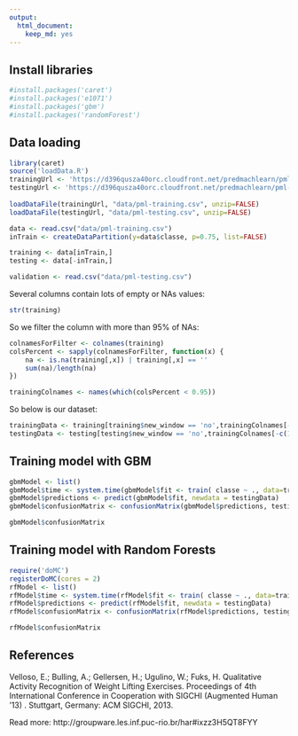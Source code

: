 ```yaml
---
output:
  html_document:
    keep_md: yes
---
```


## Install libraries

```r
#install.packages('caret')
#install.packages('e1071')
#install.packages('gbm')
#install.packages('randomForest')
```

## Data loading

```r
library(caret)
source('loadData.R')
trainingUrl <- 'https://d396qusza40orc.cloudfront.net/predmachlearn/pml-training.csv'
testingUrl <- 'https://d396qusza40orc.cloudfront.net/predmachlearn/pml-testing.csv'
  
loadDataFile(trainingUrl, "data/pml-training.csv", unzip=FALSE)
loadDataFile(testingUrl, "data/pml-testing.csv", unzip=FALSE)

data <- read.csv("data/pml-training.csv")
inTrain <- createDataPartition(y=data$classe, p=0.75, list=FALSE)

training <- data[inTrain,]
testing <- data[-inTrain,]

validation <- read.csv("data/pml-testing.csv")
```


Several columns contain lots of empty or NAs values:
```r
str(training)
```

So we filter the column with more than 95% of NAs:
```r
colnamesForFilter <- colnames(training)
colsPercent <- sapply(colnamesForFilter, function(x) {
    na <- is.na(training[,x]) | training[,x] == ''
    sum(na)/length(na)
})

trainingColnames <- names(which(colsPercent < 0.95))
```

So below is our dataset:
```r
trainingData <- training[training$new_window == 'no',trainingColnames[-c(1, 3:7, 61)]]
testingData <- testing[testing$new_window == 'no',trainingColnames[-c(1, 3:7, 61)]]
```

## Training model with GBM

```r
gbmModel <- list()
gbmModel$time <- system.time(gbmModel$fit <- train( classe ~ ., data=trainingData, method="gbm"))
gbmModel$predictions <- predict(gbmModel$fit, newdata = testingData)
gbmModel$confusionMatrix <- confusionMatrix(gbmModel$predictions, testingData$classe)
```

```r
gbmModel$confusionMatrix
```

## Training model with Random Forests

```r
require('doMC')
registerDoMC(cores = 2)
rfModel <- list()
rfModel$time <- system.time(rfModel$fit <- train( classe ~ ., data=trainingData, method="rf"))
rfModel$predictions <- predict(rfModel$fit, newdata = testingData)
rfModel$confusionMatrix <- confusionMatrix(rfModel$predictions, testingData$classe)
```

```r
rfModel$confusionMatrix
```

## References

Velloso, E.; Bulling, A.; Gellersen, H.; Ugulino, W.; Fuks, H. Qualitative Activity Recognition of Weight Lifting Exercises. Proceedings of 4th International Conference in Cooperation with SIGCHI (Augmented Human '13) . Stuttgart, Germany: ACM SIGCHI, 2013.

Read more: http://groupware.les.inf.puc-rio.br/har#ixzz3H5QT8FYY
